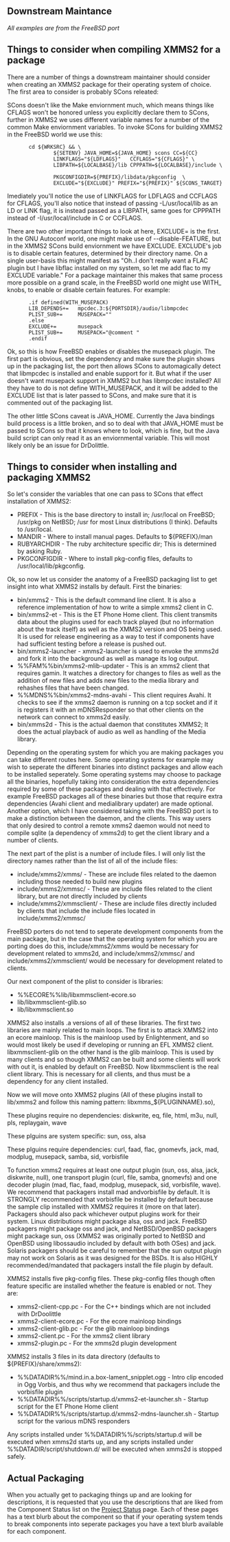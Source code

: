 == Downstream Maintance ==

''All examples are from the FreeBSD port''

== Things to consider when compiling XMMS2 for a package ==
There are a number of things a downstream maintainer should consider when creating an XMMS2 package for their operating system of choice. The first area to consider is probably SCons releated:

SCons doesn't like the Make enviornment much, which means things like CFLAGS won't be honored unless you explicitly declare them to SCons, further in XMMS2 we uses different variable names for a number of the common Make enviornment variables. 
To invoke SCons for building XMMS2 in the FreeBSD world we use this:

        cd ${WRKSRC} && \
                ${SETENV} JAVA_HOME=${JAVA_HOME} scons CC=${CC} 
                LINKFLAGS="${LDFLAGS}"   CCFLAGS="${CFLAGS}" \
                LIBPATH=${LOCALBASE}/lib CPPPATH=${LOCALBASE}/include \  
                PKGCONFIGDIR=${PREFIX}/libdata/pkgconfig  \ 
                EXCLUDE="${EXCLUDE}" PREFIX="${PREFIX}" ${SCONS_TARGET}

Imediately you'll notice the use of LINKFLAGS for LDFLAGS and CCFLAGS for CFLAGS, you'll also notice that instead of passing -L/usr/local/lib as an LD or LINK flag, it is instead passed as a LIBPATH, same goes for CPPPATH instead of -I/usr/local/include in C or CCFLAGS. 

There are two other important things to look at here, EXCLUDE= is the first. In the GNU Autoconf world, one might make use of --disable-FEATURE, but in the XMMS2 SCons build enviornment we have EXCLUDE. EXCLUDE's job is to disable certain features, determined by their directory name. On a single user-basis this might manifest as "Oh..I don't really want a FLAC plugin but I have libflac installed on my system, so let me add flac to my EXCLUDE variable." For a package maintainer this makes that same process more possible on a grand scale, in the FreeBSD world one might use WITH_ knobs, to enable or disable certain features. For example:

        .if defined(WITH_MUSEPACK)
        LIB_DEPENDS+=   mpcdec.3:${PORTSDIR}/audio/libmpcdec
        PLIST_SUB+=     MUSEPACK=""
        .else
        EXCLUDE+=       musepack
        PLIST_SUB+=     MUSEPACK="@comment "
        .endif

Ok, so this is how FreeBSD enables or disables the musepack plugin. The first part is obvious, set the dependency and make sure the plugin shows up in the packaging list, the port then allows SCons to automagically detect that libmpcdec is installed and enable support for it. But what if the user doesn't want musepack support in XMMS2 but has libmpcdec installed? All they have to do is not define WITH_MUSEPACK, and it will be added to the EXCLUDE list that is later passed to SCons, and make sure that it is commented out of the packaging list. 

The other little SCons caveat is JAVA_HOME. Currently the Java bindings build process is a little broken, and so to deal with that JAVA_HOME must be passed to SCons so that it knows where to look, which is fine, but the Java build script can only read it as an enviornmental variable. This will most likely only be an issue for DrDolittle.

== Things to consider when installing and packaging XMMS2 ==

So let's consider the variables that one can pass to SCons that effect installation of XMMS2:
* PREFIX - This is the base directory to install in; /usr/local on FreeBSD; /usr/pkg on NetBSD; /usr for most Linux distributions (I think). Defaults to /usr/local.
* MANDIR - Where to install manual pages. Defaults to ${PREFIX}/man 
* RUBYARCHDIR - The ruby architecture specific dir; This is determined by asking Ruby.
* PKGCONFIGDIR - Where to install pkg-config files, defaults to /usr/local/lib/pkgconfig.

Ok, so now let us consider the anatomy of a FreeBSD packaging list to get insight into what XMMS2 installs by default. First the binaries:
* bin/xmms2 - This is the default command line client. It is also a reference implementation of how to write a simple xmms2 client in C.
* bin/xmms2-et - This is the ET Phone Home client. This client transmits data about the plugins used for each track played (but no information about the track itself) as well as the XMMS2 version and OS being used. It is used for release engineering as a way to test if components have had sufficient testing before a release is pushed out. 
* bin/xmms2-launcher - xmms2-launcher is used to envoke the xmms2d and fork it into the background as well as manage its log output.
* %%FAM%%bin/xmms2-mlib-updater - This is an xmms2 client that requires gamin. It watches a directory for changes to files as well as the addition of new files and adds new files to the media library and rehashes files that have been changed. 
* %%MDNS%%bin/xmms2-mdns-avahi - This client requires Avahi. It checks to see if the xmms2 daemon is running on a tcp socket and if it is registers it with an mDNSResponder so that other clients on the network can connect to xmms2d easily.
* bin/xmms2d - This is the actual daemon that constitutes XMMS2; It does the actual playback of audio as well as handling of the Media library.

Depending on the operating system for which you are making packages you can take different routes here. Some operating systems for example may wish to seperate the different binaries into distinct packages and allow each to be installed seperately. Some operating systems may choose to package all the binaries, hopefully taking into consideration the extra dependencies required by some of these packages and dealing with that effectively. For example FreeBSD packages all of these binaries but those that require extra dependencies (Avahi client and medialibrary updater) are made optional. Another option, which I have considered taking with the FreeBSD port is to make a distinction between the daemon, and the clients. This way users that only desired to control a remote xmms2 daemon would not need to compile sqlite (a dependency of xmms2d) to get the client library and a number of clients.

The next part of the plist is a number of include files. I will only list the directory names rather than the list of all of the include files:

* include/xmms2/xmms/ - These are include files related to the daemon including those needed to build new plugins
* include/xmms2/xmmsc/ - These are include files related to the client library, but are not directly included by clients
* include/xmms2/xmmsclient/ - These are include files directly included by clients that include the include files located in include/xmms2/xmmsc/

FreeBSD porters do not tend to seperate development components from the main package, but in the case that the operating system for which you are porting does do this, include/xmms2/xmms would be necessary for development related to xmms2d, and include/xmms2/xmmsc/ and include/xmms2/xmmsclient/ would be necessary for development related to clients.

Our next component of the plist to consider is libraries:

* %%ECORE%%lib/libxmmsclient-ecore.so
* lib/libxmmsclient-glib.so
* lib/libxmmsclient.so

XMMS2 also installs .a versions of all of these libraries. The first two libraries are mainly related to main loops. The first is to attack XMMS2 into an ecore mainloop. This is the mainloop used by Enlightenment, and so would most likely be used if developing or running an EFL XMMS2 client. libxmmsclient-glib on the other hand is the glib mainloop. This is used by many clients and so though XMMS2 can be built and some clients will work with out it, is enabled by default on FreeBSD. Now libxmmsclient is the real client library. This is necessary for all clients, and thus must be a dependency for any client installed. 

Now we will move onto XMMS2 plugins (All of these plugins install to lib/xmms2 and follow this naming pattern: libxmms_${PLUGINNAME}.so), 

These plugins require no dependencies: diskwrite, eq, file, html, m3u, null, pls, replaygain, wave

These plguins are system specific: sun, oss, alsa 

These plguins require dependencies: curl, faad, flac, gnomevfs, jack, mad, modplug, musepack, samba, sid, vorbisfile

To function xmms2 requires at least one output plugin (sun, oss, alsa, jack, diskwrite, null), one transport plugin (curl, file, samba, gnomevfs) and one decoder plugin (mad, flac, faad, modplug, musepack, sid, vorbisfile, wave). We recommend that packagers install mad andvorbisfile by default. It is STRONGLY recommended that vorbisfile be installed by default because the sample clip installed with XMMS2 requires it (more on that later). Packagers should also pack whichever output plugins work for their system. Linux distributions might package alsa, oss and jack. FreeBSD packagers might package oss and jack, and NetBSD/OpenBSD packagers might package sun, oss (XMMS2 was originally ported to NetBSD and OpenBSD using libossaudio included by default with both OSes) and jack. Solaris packagers should be careful to remember that the sun output plugin may not work on Solaris as it was designed for the BSDs. It is also HIGHLY recommended/mandated that packagers install the file plugin by default. 

XMMS2 installs five pkg-config files. These pkg-config files though often feature specific are installed whether the feature is enabled or not. They are: 

* xmms2-client-cpp.pc - For the C++ bindings which are not included with DrDoolittle
* xmms2-client-ecore.pc - For the ecore mainloop bindings
* xmms2-client-glib.pc - For the glib mainloop bindings
* xmms2-client.pc - For the xmms2 client library 
* xmms2-plugin.pc - For the xmms2d plugin development

XMMS2 installs 3 files in its data directory (defaults to ${PREFIX}/share/xmms2):

* %%DATADIR%%/mind.in.a.box-lament_snipplet.ogg - Intro clip encoded in Ogg Vorbis, and thus why we recommend that packagers include the vorbisfile plugin
* %%DATADIR%%/scripts/startup.d/xmms2-et-launcher.sh - Startup script for the ET Phone Home client
* %%DATADIR%%/scripts/startup.d/xmms2-mdns-launcher.sh - Startup script for the various mDNS responders

Any scripts installed under %%DATADIR%%/scripts/startup.d will be executed when xmms2d starts up, and any scripts installed under %%DATADIR/script/shutdown.d/ will be executed when xmms2d is stopped safely.

== Actual Packaging ==

When you actually get to packaging things up and are looking for descriptions, it is requested that you use the descriptions that are liked from the Component Status list on the [[Project Status]] page. Each of these pages has a text blurb about the component so that if your operating system tends to break components into seperate packages you have a text blurb available for each component.
